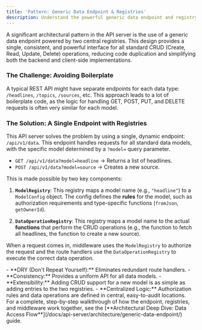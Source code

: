 ```yaml
---
title: 'Pattern: Generic Data Endpoint & Registries'
description: Understand the powerful generic data endpoint and registry patterns used in the API server.
---
```



A significant architectural pattern in the API server is the use of a generic data endpoint powered by two central registries. This design provides a single, consistent, and powerful interface for all standard CRUD (Create, Read, Update, Delete) operations, reducing code duplication and simplifying both the backend and client-side implementations.

### The Challenge: Avoiding Boilerplate

A typical REST API might have separate endpoints for each data type: `/headlines`, `/topics`, `/sources`, etc. This approach leads to a lot of boilerplate code, as the logic for handling GET, POST, PUT, and DELETE requests is often very similar for each model.

### The Solution: A Single Endpoint with Registries

This API server solves the problem by using a single, dynamic endpoint: `/api/v1/data`. This endpoint handles requests for all standard data models, with the specific model determined by a `?model=` query parameter.

-   `GET /api/v1/data?model=headline` -> Returns a list of headlines.
-   `POST /api/v1/data?model=source` -> Creates a new source.

This is made possible by two key components:

1.  **`ModelRegistry`**: This registry maps a model name (e.g., `"headline"`) to a `ModelConfig` object. The config defines the **rules** for the model, such as authorization requirements and type-specific functions (`fromJson`, `getOwnerId`).

2.  **`DataOperationRegistry`**: This registry maps a model name to the actual **functions** that perform the CRUD operations (e.g., the function to fetch all headlines, the function to create a new source).

When a request comes in, middleware uses the `ModelRegistry` to authorize the request and the route handlers use the `DataOperationRegistry` to execute the correct data operation.

<Aside type="note" title="Architectural Benefits">
-   **DRY (Don't Repeat Yourself):** Eliminates redundant route handlers.
-   **Consistency:** Provides a uniform API for all data models.
-   **Extensibility:** Adding CRUD support for a new model is as simple as adding entries to the two registries.
-   **Centralized Logic:** Authorization rules and data operations are defined in central, easy-to-audit locations.
</Aside>

<Aside type="tip">
For a complete, step-by-step walkthrough of how the endpoint, registries, and middleware work together, see the [**Architectural Deep Dive: Data Access Flow**](/docs/api-server/architecture/generic-data-endpoint/) guide.
</Aside>
